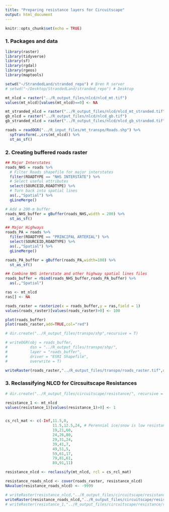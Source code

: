 ```yaml
---
title: "Preparing resistance layers for Circuitscape"
output: html_document
---
```


```r
knitr::opts_chunk$set(echo = TRUE)
```


### 1. Packages and data
```r

library(raster)
library(tidyverse)
library(sf)
library(rgdal)
library(rgeos)
library(maptools)

setwd("~/StrandedLand/stranded_repo") # Bren R server
# setwd("~/Desktop/StrandedLand/stranded_repo") # Desktop

mt_nlcd = raster("../R_output_files/nlcd/nlcd_mt.tif")
values(mt_nlcd)[values(mt_nlcd)==0] <- NA

mt_stranded_nlcd = raster("../R_output_files/nlcd/nlcd_mt_stranded.tif")
gb_nlcd = raster("../R_output_files/nlcd/nlcd_gb.tif")
gb_stranded_nlcd = raster("../R_output_files/nlcd/nlcd_gb_stranded.tif")

roads = readOGR("../R_input_files/mt_transpo/Roads.shp") %>% 
  spTransform(.,crs(mt_nlcd)) %>% 
  st_as_sf()

```

### 2. Creating buffered roads raster
```r

## Major Interstates
roads_NHS = roads %>% 
  # Filter Roads shapefile for major interstates
  filter(ROADTYPE == "NHS INTERSTATE") %>% 
  # Select useful attributes
  select(SOURCEID,ROADTYPE) %>% 
  # Turn back into spatial lines
  as(.,"Spatial") %>% 
  gLineMerge()

# Add a 200-m buffer
roads_NHS_buffer = gBuffer(roads_NHS,width = 200) %>% 
  st_as_sf()

## Major Highways
roads_PA = roads %>% 
  filter(ROADTYPE == "PRINCIPAL ARTERIAL") %>% 
  select(SOURCEID,ROADTYPE) %>% 
  as(.,"Spatial") %>% 
  gLineMerge()

roads_PA_buffer = gBuffer(roads_PA,width=100) %>% 
  st_as_sf()

## Combine NHS interstate and other highway spatial lines files
roads_buffer = rbind(roads_NHS_buffer,roads_PA_buffer) %>% 
  as(.,"Spatial")

ras <- mt_nlcd
ras[] <- NA

roads_raster = rasterize(x = roads_buffer,y = ras,field = 1)
values(roads_raster)[values(roads_raster)>0] <- 100

plot(roads_buffer)
plot(roads_raster,add=TRUE,col="red")

# dir.create("../R_output_files/transpo/shp",recursive = T)

# writeOGR(obj = roads_buffer,
#          dsn = "../R_output_files/transpo/shp/",
#          layer = "roads_buffer",
#          driver = "ESRI Shapefile",
#          overwrite = T)

writeRaster(roads_raster,"../R_output_files/transpo/roads_raster.tif",overwrite = TRUE)
```

### 3. Reclassifying NLCD for Circsuitscape Resistances
```r
# dir.create("../R_output_files/circuitscape/resistance/", recursive = T)

resistance_1 <- mt_nlcd
values(resistance_1)[values(resistance_1)>0] <- 1


cs_rcl_mat <- c(-Inf,11.5,0,
                     11.5,12.5,24, # Perennial ice/snow is low resistance
                     19,21,60,
                     24,26,80,
                     29,31,24,
                     39,41,7,
                     49,51,5,
                     59,61,17,
                     79,81,61,
                     89,91,11)

resistance_nlcd <- reclassify(mt_nlcd, rcl = cs_rcl_mat)

resistance_roads_nlcd <- cover(roads_raster, resistance_nlcd)
NAvalue(resistance_roads_nlcd) <- -9999

# writeRaster(resistance_nlcd,"../R_output_files/circuitscape/resistance/resistance_nlcd.asc",format = "ascii", overwrite = T)
writeRaster(resistance_roads_nlcd,"../R_output_files/circuitscape/resistance/resistance_roads_nlcd.asc",format = "ascii", overwrite = T)
# writeRaster(resistance_1,"../R_output_files/circuitscape/resistance/resistance_1.asc", format = "ascii", overwrite = T)
```


